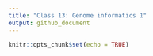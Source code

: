 ```yaml
---
title: "Class 13: Genome informatics 1"
output: github_document
---
```


```r
knitr::opts_chunk$set(echo = TRUE)
```


